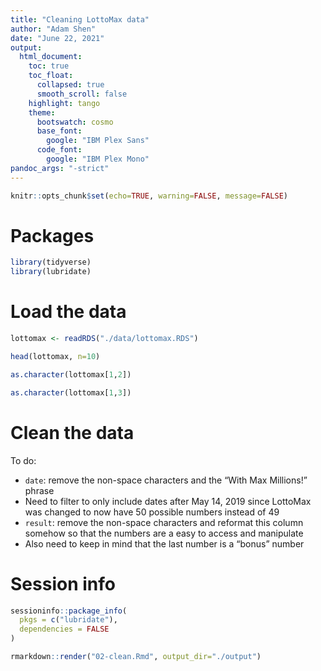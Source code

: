 ```yaml
---
title: "Cleaning LottoMax data"
author: "Adam Shen"
date: "June 22, 2021"
output: 
  html_document:
    toc: true
    toc_float:
      collapsed: true
      smooth_scroll: false
    highlight: tango
    theme:
      bootswatch: cosmo
      base_font:
        google: "IBM Plex Sans"
      code_font:
        google: "IBM Plex Mono"
pandoc_args: "-strict"
---
```


```r
knitr::opts_chunk$set(echo=TRUE, warning=FALSE, message=FALSE)
```

# Packages

```r
library(tidyverse)
library(lubridate)
```

# Load the data

```r
lottomax <- readRDS("./data/lottomax.RDS")

head(lottomax, n=10)

as.character(lottomax[1,2])

as.character(lottomax[1,3])
```

# Clean the data

To do:

- `date`: remove the non-space characters and the "With Max Millions!" phrase
- Need to filter to only include dates after May 14, 2019 since LottoMax was
changed to now have 50 possible numbers instead of 49
- `result`: remove the non-space characters and reformat this column somehow so
that the numbers are a easy to access and manipulate
- Also need to keep in mind that the last number is a "bonus" number



















# Session info

```r
sessioninfo::package_info(
  pkgs = c("lubridate"),
  dependencies = FALSE
)
```


```r
rmarkdown::render("02-clean.Rmd", output_dir="./output")
```
